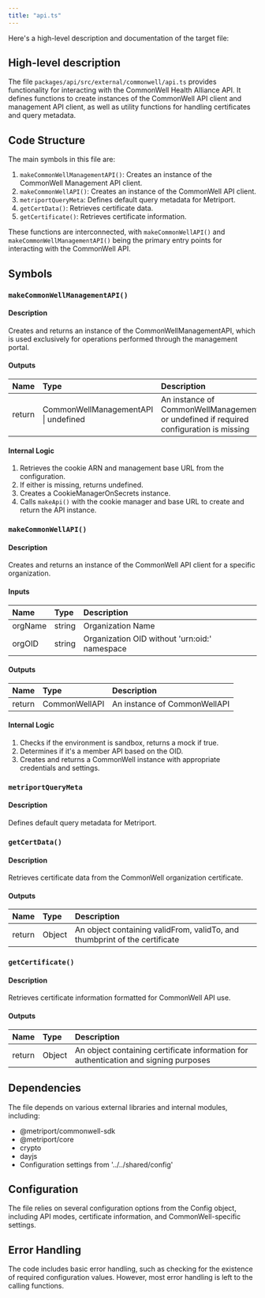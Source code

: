 ```yaml
---
title: "api.ts"
---
```


Here's a high-level description and documentation of the target file:

## High-level description

The file `packages/api/src/external/commonwell/api.ts` provides functionality for interacting with the CommonWell Health Alliance API. It defines functions to create instances of the CommonWell API client and management API client, as well as utility functions for handling certificates and query metadata.

## Code Structure

The main symbols in this file are:

1. `makeCommonWellManagementAPI()`: Creates an instance of the CommonWell Management API client.
2. `makeCommonWellAPI()`: Creates an instance of the CommonWell API client.
3. `metriportQueryMeta`: Defines default query metadata for Metriport.
4. `getCertData()`: Retrieves certificate data.
5. `getCertificate()`: Retrieves certificate information.

These functions are interconnected, with `makeCommonWellAPI()` and `makeCommonWellManagementAPI()` being the primary entry points for interacting with the CommonWell API.

## Symbols

### `makeCommonWellManagementAPI()`

#### Description
Creates and returns an instance of the CommonWellManagementAPI, which is used exclusively for operations performed through the management portal.

#### Outputs
| Name | Type | Description |
|:-----|:-----|:------------|
| return | CommonWellManagementAPI \| undefined | An instance of CommonWellManagementAPI or undefined if required configuration is missing |

#### Internal Logic
1. Retrieves the cookie ARN and management base URL from the configuration.
2. If either is missing, returns undefined.
3. Creates a CookieManagerOnSecrets instance.
4. Calls `makeApi()` with the cookie manager and base URL to create and return the API instance.

### `makeCommonWellAPI()`

#### Description
Creates and returns an instance of the CommonWell API client for a specific organization.

#### Inputs
| Name | Type | Description |
|:-----|:-----|:------------|
| orgName | string | Organization Name |
| orgOID | string | Organization OID without 'urn:oid:' namespace |

#### Outputs
| Name | Type | Description |
|:-----|:-----|:------------|
| return | CommonWellAPI | An instance of CommonWellAPI |

#### Internal Logic
1. Checks if the environment is sandbox, returns a mock if true.
2. Determines if it's a member API based on the OID.
3. Creates and returns a CommonWell instance with appropriate credentials and settings.

### `metriportQueryMeta`

#### Description
Defines default query metadata for Metriport.

### `getCertData()`

#### Description
Retrieves certificate data from the CommonWell organization certificate.

#### Outputs
| Name | Type | Description |
|:-----|:-----|:------------|
| return | Object | An object containing validFrom, validTo, and thumbprint of the certificate |

### `getCertificate()`

#### Description
Retrieves certificate information formatted for CommonWell API use.

#### Outputs
| Name | Type | Description |
|:-----|:-----|:------------|
| return | Object | An object containing certificate information for authentication and signing purposes |

## Dependencies
The file depends on various external libraries and internal modules, including:
- @metriport/commonwell-sdk
- @metriport/core
- crypto
- dayjs
- Configuration settings from '../../shared/config'

## Configuration
The file relies on several configuration options from the Config object, including API modes, certificate information, and CommonWell-specific settings.

## Error Handling
The code includes basic error handling, such as checking for the existence of required configuration values. However, most error handling is left to the calling functions.